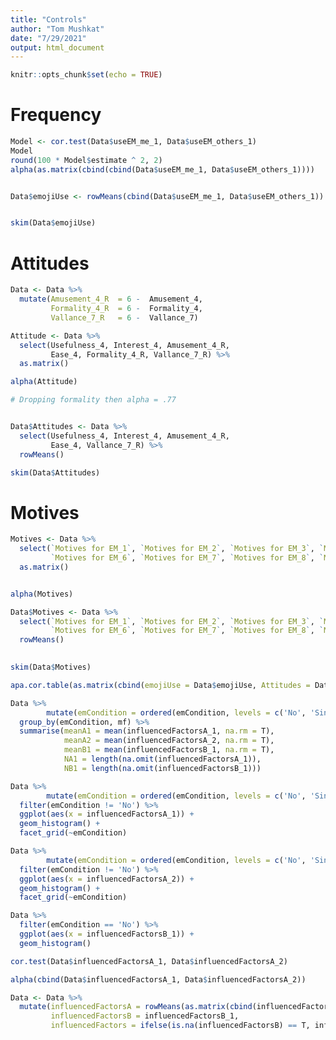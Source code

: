 ```yaml
---
title: "Controls"
author: "Tom Mushkat"
date: "7/29/2021"
output: html_document
---
```


```r
knitr::opts_chunk$set(echo = TRUE)
```

# Frequency
```r
Model <- cor.test(Data$useEM_me_1, Data$useEM_others_1)
Model
round(100 * Model$estimate ^ 2, 2)
alpha(as.matrix(cbind(cbind(Data$useEM_me_1, Data$useEM_others_1))))


Data$emojiUse <- rowMeans(cbind(Data$useEM_me_1, Data$useEM_others_1))


skim(Data$emojiUse)
```

# Attitudes
```r
Data <- Data %>% 
  mutate(Amusement_4_R  = 6 -  Amusement_4,
         Formality_4_R  = 6 -  Formality_4,
         Vallance_7_R   = 6 -  Vallance_7)

Attitude <- Data %>% 
  select(Usefulness_4, Interest_4, Amusement_4_R,
         Ease_4, Formality_4_R, Vallance_7_R) %>% 
  as.matrix()

alpha(Attitude)

# Dropping formality then alpha = .77


Data$Attitudes <- Data %>% 
  select(Usefulness_4, Interest_4, Amusement_4_R,
         Ease_4, Vallance_7_R) %>%
  rowMeans()

skim(Data$Attitudes)
```


# Motives
```r

Motives <- Data %>% 
  select(`Motives for EM_1`, `Motives for EM_2`, `Motives for EM_3`, `Motives for EM_4`, `Motives for EM_5`,
         `Motives for EM_6`, `Motives for EM_7`, `Motives for EM_8`, `Motives for EM_9`) %>% 
  as.matrix()


alpha(Motives)

Data$Motives <- Data %>% 
  select(`Motives for EM_1`, `Motives for EM_2`, `Motives for EM_3`, `Motives for EM_4`, `Motives for EM_5`,
         `Motives for EM_6`, `Motives for EM_7`, `Motives for EM_8`, `Motives for EM_9`) %>%
  rowMeans()
  

skim(Data$Motives)
```

```r
apa.cor.table(as.matrix(cbind(emojiUse = Data$emojiUse, Attitudes = Data$Attitudes, Motives = Data$Motives)))
```

```r
Data %>% 
        mutate(emCondition = ordered(emCondition, levels = c('No', 'Single', 'Many'))) %>% 
  group_by(emCondition, mf) %>% 
  summarise(meanA1 = mean(influencedFactorsA_1, na.rm = T),
            meanA2 = mean(influencedFactorsA_2, na.rm = T),
            meanB1 = mean(influencedFactorsB_1, na.rm = T),
            NA1 = length(na.omit(influencedFactorsA_1)),
            NB1 = length(na.omit(influencedFactorsB_1)))

Data %>% 
        mutate(emCondition = ordered(emCondition, levels = c('No', 'Single', 'Many'))) %>% 
  filter(emCondition != 'No') %>% 
  ggplot(aes(x = influencedFactorsA_1)) + 
  geom_histogram() + 
  facet_grid(~emCondition)

Data %>% 
        mutate(emCondition = ordered(emCondition, levels = c('No', 'Single', 'Many'))) %>% 
  filter(emCondition != 'No') %>%  
  ggplot(aes(x = influencedFactorsA_2)) + 
  geom_histogram() + 
  facet_grid(~emCondition)

Data %>% 
  filter(emCondition == 'No') %>%  
  ggplot(aes(x = influencedFactorsB_1)) + 
  geom_histogram() 

```


```r


cor.test(Data$influencedFactorsA_1, Data$influencedFactorsA_2) 

alpha(cbind(Data$influencedFactorsA_1, Data$influencedFactorsA_2))

Data <- Data %>% 
  mutate(influencedFactorsA = rowMeans(as.matrix(cbind(influencedFactorsA_1, influencedFactorsA_2))),
         influencedFactorsB = influencedFactorsB_1,
         influencedFactors = ifelse(is.na(influencedFactorsB) == T, influencedFactorsA, influencedFactorsB)) 
```



